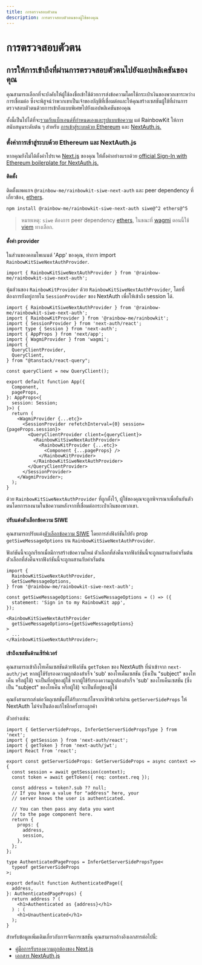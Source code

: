 ```yaml
---
title: การตรวจสอบตัวตน
description: การตรวจสอบตัวตนของผู้ใช้ของคุณ
---
```


# การตรวจสอบตัวตน

## การให้การเข้าถึงที่ผ่านการตรวจสอบตัวตนไปยังแอปพลิเคชันของคุณ

คุณสามารถเลือกที่จะบังคับให้ผู้ใช้ลงชื่อเข้าใช้ด้วยการส่งข้อความโดยใช้กระเป๋าเงินของพวกเขาระหว่างการเชื่อมต่อ ซึ่งจะพิสูจน์ว่าพวกเขาเป็นเจ้าของบัญชีที่เชื่อมต่อและให้คุณสร้างเซสชันผู้ใช้ที่ผ่านการตรวจสอบตัวตนด้วยการเข้าถึงแบบพิเศษไปยังแอปพลิเคชันของคุณ

ทั้งนี้เป็นไปได้ที่จะ[รวมกับแบ็กเอนด์ที่กำหนดเองและรูปแบบข้อความ](/docs/custom-authentication) แต่ RainbowKit ให้การสนับสนุนระดับต้น ๆ สำหรับ [การเข้าสู่ระบบด้วย Ethereum](https://login.xyz) และ [NextAuth.js.](https://next-auth.js.org)

### ตั้งค่าการเข้าสู่ระบบด้วย Ethereum และ NextAuth.js

หากคุณยังไม่ได้ตั้งค่าโปรเจค [Next.js](https://nextjs.org) ของคุณ ให้ตั้งค่าอย่างแรกด้วย [official Sign-In with Ethereum boilerplate for NextAuth.js.](https://docs.login.xyz/integrations/nextauth.js)

#### ติดตั้ง

ติดตั้งแพคเกจ `@rainbow-me/rainbowkit-siwe-next-auth` และ peer dependency ที่เกี่ยวข้อง, [ethers](https://docs.ethers.org/v5/).

```bash
npm install @rainbow-me/rainbowkit-siwe-next-auth siwe@^2 ethers@^5
```

> หมายเหตุ: `siwe` ต้องการ peer dependency [ethers](https://docs.ethers.org/v5/), ในขณะที่ [wagmi](https://wagmi.sh/) ตอนนี้ใช้ [viem](https://viem.sh) ทางเลือก.

#### ตั้งค่า provider

ในส่วนของคอมโพเนนต์ 'App' ของคุณ, ทำการ import `RainbowKitSiweNextAuthProvider`.

```tsx
import { RainbowKitSiweNextAuthProvider } from '@rainbow-me/rainbowkit-siwe-next-auth';
```

หุ้มส่วนของ `RainbowKitProvider` ด้วย `RainbowKitSiweNextAuthProvider`, โดยที่ต้องการยังอยู่ภายใน `SessionProvider` ของ NextAuth เพื่อให้เข้าถึง session ได้.

```tsx
import { RainbowKitSiweNextAuthProvider } from '@rainbow-me/rainbowkit-siwe-next-auth';
import { RainbowKitProvider } from '@rainbow-me/rainbowkit';
import { SessionProvider } from 'next-auth/react';
import type { Session } from 'next-auth';
import { AppProps } from 'next/app';
import { WagmiProvider } from 'wagmi';
import {
  QueryClientProvider,
  QueryClient,
} from "@tanstack/react-query";

const queryClient = new QueryClient();

export default function App({
  Component,
  pageProps,
}: AppProps<{
  session: Session;
}>) {
  return (
    <WagmiProvider {...etc}>
      <SessionProvider refetchInterval={0} session={pageProps.session}>
        <QueryClientProvider client={queryClient}>
          <RainbowKitSiweNextAuthProvider>
            <RainbowKitProvider {...etc}>
              <Component {...pageProps} />
            </RainbowKitProvider>
          </RainbowKitSiweNextAuthProvider>
        </QueryClientProvider>
      </SessionProvider>
    </WagmiProvider>;
  );
}
```

ด้วย `RainbowKitSiweNextAuthProvider` ที่ถูกตั้งไว้, ผู้ใช้ของคุณจะถูกพิจารณาเพื่อยืนยันตัวตนโดยการลงนามในข้อความหลังจากที่เชื่อมต่อกระเป๋าเงินของพวกเขา.

#### ปรับแต่งตัวเลือกข้อความ SIWE

คุณสามารถปรับแต่ง[ตัวเลือกข้อความ SIWE](https://github.com/spruceid/siwe/blob/v1.1.6/packages/siwe/lib/client.ts#L29) โดยการส่งฟังก์ชันไปยัง prop `getSiweMessageOptions` บน `RainbowKitSiweNextAuthProvider`.

ฟังก์ชันนี้จะถูกเรียกเมื่อมีการสร้างข้อความใหม่ ตัวเลือกที่ส่งคืนจากฟังก์ชันนี้จะถูกผสานกับค่าเริ่มต้น ตัวเลือกที่ส่งคืนจากฟังก์ชันนี้จะถูกผสานกับค่าเริ่มต้น

```tsx
import {
  RainbowKitSiweNextAuthProvider,
  GetSiweMessageOptions,
} from '@rainbow-me/rainbowkit-siwe-next-auth';

const getSiweMessageOptions: GetSiweMessageOptions = () => ({
  statement: 'Sign in to my RainbowKit app',
});

<RainbowKitSiweNextAuthProvider
  getSiweMessageOptions={getSiweMessageOptions}
>
  ...
</RainbowKitSiweNextAuthProvider>;
```

#### เข้าถึงเซสชันด้านเซิร์ฟเวอร์

คุณสามารถเข้าถึงโทเค็นเซสชันด้วยฟังก์ชัน `getToken` ของ NextAuth ที่นำเข้าจาก `next-auth/jwt` หากผู้ใช้รับรองความถูกต้องสำเร็จ 'sub' ของโทเค็นเซสชัน (ซึ่งเป็น "subject" ของโทเค็น หรือผู้ใช้) จะเป็นที่อยู่ของผู้ใช้ หากผู้ใช้รับรองความถูกต้องสำเร็จ 'sub' ของโทเค็นเซสชัน (ซึ่งเป็น "subject" ของโทเค็น หรือผู้ใช้) จะเป็นที่อยู่ของผู้ใช้

คุณยังสามารถส่งต่อวัตถุเซสชันที่ได้รับการแก้ไขจากเซิร์ฟเวอร์ผ่าน `getServerSideProps` ให้ NextAuth ไม่จำเป็นต้องแก้ไขอีกครั้งทางลูกค้า

ตัวอย่างเช่น:

```tsx
import { GetServerSideProps, InferGetServerSidePropsType } from 'next';
import { getSession } from 'next-auth/react';
import { getToken } from 'next-auth/jwt';
import React from 'react';

export const getServerSideProps: GetServerSideProps = async context => {
  const session = await getSession(context);
  const token = await getToken({ req: context.req });

  const address = token?.sub ?? null;
  // If you have a value for "address" here, your
  // server knows the user is authenticated.

  // You can then pass any data you want
  // to the page component here.
  return {
    props: {
      address,
      session,
    },
  };
};

type AuthenticatedPageProps = InferGetServerSidePropsType<
  typeof getServerSideProps
>;

export default function AuthenticatedPage({
  address,
}: AuthenticatedPageProps) {
  return address ? (
    <h1>Authenticated as {address}</h1>
  ) : (
    <h1>Unauthenticated</h1>
  );
}
```

สำหรับข้อมูลเพิ่มเติมเกี่ยวกับการจัดการเซสชัน คุณสามารถอ้างอิงเอกสารต่อไปนี้:

-   [คู่มือการรับรองความถูกต้องของ Next.js](https://nextjs.org/docs/authentication)
-   [เอกสาร NextAuth.js](https://next-auth.js.org)

